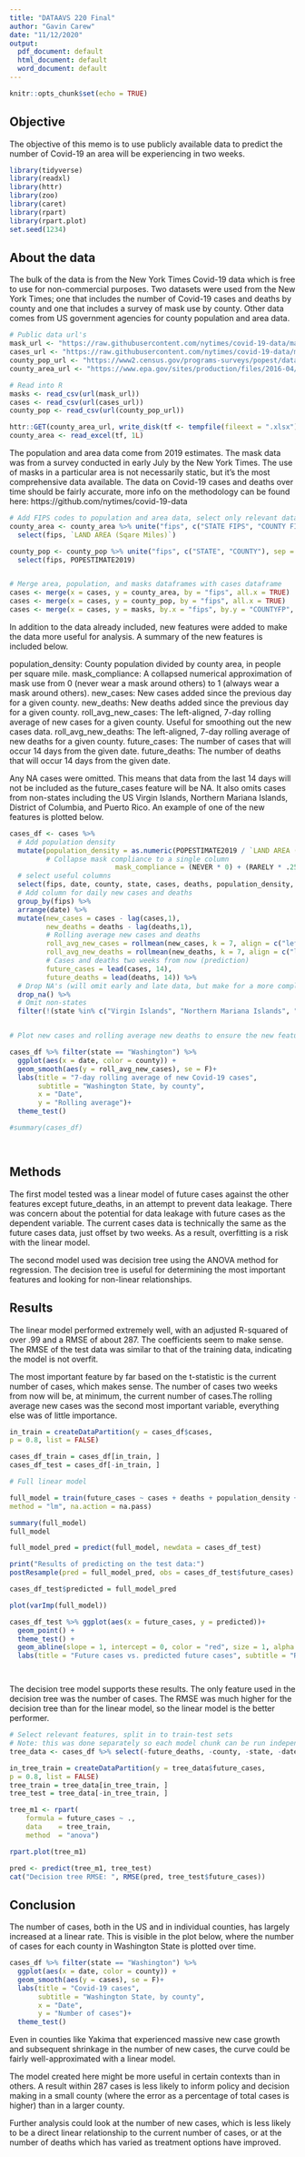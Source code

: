 ---
title: "DATAAVS 220 Final"
author: "Gavin Carew"
date: "11/12/2020"
output:
  pdf_document: default
  html_document: default
  word_document: default
---

```{r setup, include=FALSE}
knitr::opts_chunk$set(echo = TRUE)
```

## Objective

The objective of this memo is to use publicly available data to predict the number of Covid-19 an area will be experiencing in two weeks. 

```{r libraries, include= FALSE}
library(tidyverse)
library(readxl)
library(httr)
library(zoo)
library(caret)
library(rpart)
library(rpart.plot)
set.seed(1234)

```
## About the data

The bulk of the data is from the New York Times Covid-19 data which is free to use for non-commercial purposes. Two datasets were used from the New York Times; one that includes the number of Covid-19 cases and deaths by county and one that includes a survey of mask use by county. Other data comes from US government agencies for county population and area data. 
```{r get public data,include=FALSE}
# Public data url's
mask_url <- "https://raw.githubusercontent.com/nytimes/covid-19-data/master/mask-use/mask-use-by-county.csv"
cases_url <- "https://raw.githubusercontent.com/nytimes/covid-19-data/master/us-counties.csv"
county_pop_url <- "https://www2.census.gov/programs-surveys/popest/datasets/2010-2019/counties/totals/co-est2019-alldata.csv"
county_area_url <- "https://www.epa.gov/sites/production/files/2016-04/ozone-county-population.xlsx"

# Read into R
masks <- read_csv(url(mask_url))
cases <- read_csv(url(cases_url))
county_pop <- read_csv(url(county_pop_url))

httr::GET(county_area_url, write_disk(tf <- tempfile(fileext = ".xlsx")))
county_area <- read_excel(tf, 1L)

```
The population and area data come from 2019 estimates. The mask data was from a survey conducted in early July by the New York Times. The use of masks in a particular area is not necessarily static, but it's the most comprehensive data available. The data on Covid-19 cases and deaths over time should be fairly accurate, more info on the methodology can be found here: https://github.com/nytimes/covid-19-data
```{r merge data, include = FALSE}
# Add FIPS codes to population and area data, select only relevant data
county_area <- county_area %>% unite("fips", c("STATE FIPS", "COUNTY FIPS"), sep = "") %>% 
  select(fips, `LAND AREA (Sqare Miles)`)

county_pop <- county_pop %>% unite("fips", c("STATE", "COUNTY"), sep = "") %>% 
  select(fips, POPESTIMATE2019)


# Merge area, population, and masks dataframes with cases dataframe
cases <- merge(x = cases, y = county_area, by = "fips", all.x = TRUE)
cases <- merge(x = cases, y = county_pop, by = "fips", all.x = TRUE)
cases <- merge(x = cases, y = masks, by.x = "fips", by.y = "COUNTYFP", all.x = TRUE)
```

In addition to the data already included, new features were added to make the data more useful for analysis. A summary of the new features is included below.

population_density: County population divided by county area, in people per square mile.
mask_compliance: A collapsed numerical approximation of mask use from 0 (never wear a mask around others) to 1 (always wear a mask around others).
new_cases: New cases added since the previous day for a given county.
new_deaths: New deaths added since the previous day for a given county.
roll_avg_new_cases: The left-aligned, 7-day rolling average of new cases for a given county. Useful for smoothing out the new cases data.
roll_avg_new_deaths: The left-aligned, 7-day rolling average of new deaths for a given county.
future_cases: The number of cases that will occur 14 days from the given date.
future_deaths: The number of deaths that will occur 14 days from the given date.

Any NA cases were omitted. This means that data from the last 14 days will not be included as the future_cases feature will be NA. It also omits cases from non-states including the US Virgin Islands, Northern Mariana Islands, District of Columbia, and Puerto Rico. An example of one of the new features is plotted below.

```{r feature engineering, echo=FALSE, message= FALSE}
cases_df <- cases %>% 
  # Add population density
  mutate(population_density = as.numeric(POPESTIMATE2019 / `LAND AREA (Sqare Miles)`),
         # Collapse mask compliance to a single column
                          mask_compliance = (NEVER * 0) + (RARELY * .25) + (SOMETIMES * .5) + (FREQUENTLY * .75) + ALWAYS) %>% 
  # select useful columns
  select(fips, date, county, state, cases, deaths, population_density, mask_compliance) %>% 
  # Add column for daily new cases and deaths
  group_by(fips) %>%
  arrange(date) %>%
  mutate(new_cases = cases - lag(cases,1),
         new_deaths = deaths - lag(deaths,1),
         # Rolling average new cases and deaths
         roll_avg_new_cases = rollmean(new_cases, k = 7, align = c("left"), fill = NA),
         roll_avg_new_deaths = rollmean(new_deaths, k = 7, align = c("left"), fill = NA),
         # Cases and deaths two weeks from now (prediction)
         future_cases = lead(cases, 14),
         future_deaths = lead(deaths, 14)) %>% 
  # Drop NA's (will omit early and late data, but make for a more complete dataset)
  drop_na() %>% 
  # Omit non-states
  filter(!(state %in% c("Virgin Islands", "Northern Mariana Islands", "District of Columbia", "Puerto Rico")))


# Plot new cases and rolling average new deaths to ensure the new features are working

cases_df %>% filter(state == "Washington") %>% 
  ggplot(aes(x = date, color = county)) +
  geom_smooth(aes(y = roll_avg_new_cases), se = F)+
  labs(title = "7-day rolling average of new Covid-19 cases", 
       subtitle = "Washington State, by county",
       x = "Date",
       y = "Rolling average")+
  theme_test()

#summary(cases_df)




```

## Methods

The first model tested was a linear model of future cases against the other features except future_deaths, in an attempt to prevent data leakage. There was concern about the potential for data leakage with future cases as the dependent variable. The current cases data is technically the same as the future cases data, just offset by two weeks. As a result, overfitting is a risk with the linear model.

The second model used was decision tree using the ANOVA method for regression. The decision tree is useful for determining the most important features and looking for non-linear relationships. 

## Results

The linear model performed extremely well, with an adjusted R-squared of over .99 and a RMSE of about 287. The coefficients seem to make sense. The RMSE of the test data was similar to that of the training data, indicating the model is not overfit.

The most important feature by far based on the t-statistic is the current number of cases, which makes sense. The number of cases two weeks from now will be, at minimum, the current number of cases.The rolling average new cases was the second most important variable, everything else was of little importance. 

```{r linear models, echo=FALSE, message = FALSE}
in_train = createDataPartition(y = cases_df$cases,
p = 0.8, list = FALSE)

cases_df_train = cases_df[in_train, ]
cases_df_test = cases_df[-in_train, ]

# Full linear model

full_model = train(future_cases ~ cases + deaths + population_density + mask_compliance + new_cases + new_deaths + roll_avg_new_cases + roll_avg_new_deaths , data = cases_df_train,
method = "lm", na.action = na.pass)

summary(full_model)
full_model

full_model_pred = predict(full_model, newdata = cases_df_test)

print("Results of predicting on the test data:")
postResample(pred = full_model_pred, obs = cases_df_test$future_cases)

cases_df_test$predicted = full_model_pred

plot(varImp(full_model))

cases_df_test %>% ggplot(aes(x = future_cases, y = predicted))+
  geom_point() +
  theme_test() +
  geom_abline(slope = 1, intercept = 0, color = "red", size = 1, alpha = 0.5) +
  labs(title = "Future cases vs. predicted future cases", subtitle = "Red line indicates perfect prediction")




```

The decision tree model supports these results. The only feature used in the decision tree was the number of cases. The RMSE was much higher for the decision tree than for the linear model, so the linear model is the better performer.

```{r decision tree, echo = FALSE}
# Select relevant features, split in to train-test sets
# Note: this was done separately so each model chunk can be run independently
tree_data <- cases_df %>% select(-future_deaths, -county, -state, -date, -fips)

in_tree_train = createDataPartition(y = tree_data$future_cases,
p = 0.8, list = FALSE)
tree_train = tree_data[in_tree_train, ]
tree_test = tree_data[-in_tree_train, ]

tree_m1 <- rpart(
    formula = future_cases ~ .,
    data    = tree_train,
    method  = "anova")

rpart.plot(tree_m1)

pred <- predict(tree_m1, tree_test)
cat("Decision tree RMSE: ", RMSE(pred, tree_test$future_cases))


```
## Conclusion

The number of cases, both in the US and in individual counties, has largely increased at a linear rate. This is visible in the plot below, where the number of cases for each county in Washington State is plotted over time. 

```{r, echo = FALSE, message= FALSE}
cases_df %>% filter(state == "Washington") %>% 
  ggplot(aes(x = date, color = county)) +
  geom_smooth(aes(y = cases), se = F)+
  labs(title = "Covid-19 cases", 
       subtitle = "Washington State, by county",
       x = "Date",
       y = "Number of cases")+
  theme_test()
```

Even in counties like Yakima that experienced massive new case growth and subsequent shrinkage in the number of new cases, the curve could be fairly well-approximated with a linear model. 

The model created here might be more useful in certain contexts than in others. A result within 287 cases is less likely to inform policy and decision making in a small county (where the error as a percentage of total cases is higher) than in a larger county. 

Further analysis could look at the number of new cases, which is less likely to be a direct linear relationship to the current number of cases, or at the number of deaths which has varied as treatment options have improved.


